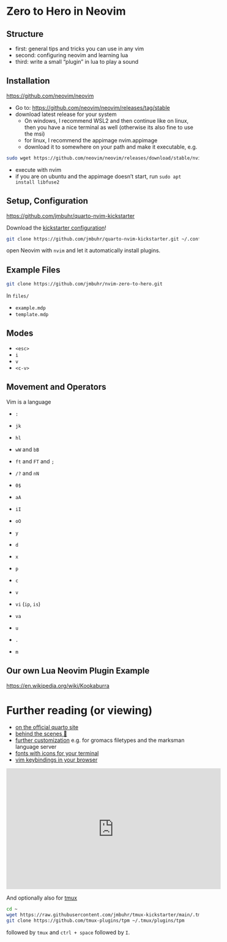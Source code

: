 # Zero to Hero in Neovim

## Structure

- first: general tips and tricks you can use in any vim
- second: configuring neovim and learning lua
- third: write a small "plugin" in lua to play a sound

## Installation

<https://github.com/neovim/neovim>

- Go to: <https://github.com/neovim/neovim/releases/tag/stable>
- download latest release for your system
  - On windows, I recommend WSL2 and then continue like on linux, then you have a nice terminal as well (otherwise its also fine to use the msi)
  - for linux, I recommend the appimage nvim.appimage
  - download it to somewhere on your path and make it executable, e.g.

```bash
sudo wget https://github.com/neovim/neovim/releases/download/stable/nvim.appimage -O /usr/bin/nvim && sudo chmod +x /usr/bin/nvim
```

- execute with nvim
- if you are on ubuntu and the appimage doesn't start, run `sudo apt install libfuse2`

## Setup, Configuration

<https://github.com/jmbuhr/quarto-nvim-kickstarter>

Download the [kickstarter configuration](https://github.com/jmbuhr/quarto-nvim-kickstarter)!

```bash
git clone https://github.com/jmbuhr/quarto-nvim-kickstarter.git ~/.config/nvim
```

open Neovim with `nvim` and let it automatically install plugins.

## Example Files

```bash
git clone https://github.com/jmbuhr/nvim-zero-to-hero.git
```

In `files/`

- `example.mdp`
- `template.mdp`

## Modes

- `<esc>`
- `i`
- `v`
- `<c-v>`

## Movement and Operators

Vim is a language

- `:`

- `jk`
- `hl`
- `wW` and `bB`
- `ft` and `FT` and `;`
- `/?` and `nN`
- `0$`

- `aA`
- `iI`
- `oO`
- `y`
- `d`
- `x`
- `p`
- `c`

- `v`
- `vi` (`ip`, `is`)
- `va` 

- `u`

- `.`
- `m`


## Our own Lua Neovim Plugin Example

<https://en.wikipedia.org/wiki/Kookaburra>


# Further reading (or viewing)

- [on the official quarto site](https://quarto.org/docs/get-started/hello/neovim.html)
- [behind the scenes 🦦](https://github.com/jmbuhr/otter.nvim)
- [further customization](https://github.com/jmbuhr/.dotfiles/tree/main/nvim/.config) e.g. for gromacs filetypes and the marksman language server
- [fonts with icons for your terminal](https://www.nerdfonts.com/)
- [vim keybindings in your browser](https://github.com/philc/vimium)


<iframe width="560" height="315" src="https://www.youtube.com/embed/videoseries?list=PLabWm-zCaD1axcMGvf7wFxJz8FZmyHSJ7" title="YouTube video player" frameborder="0" allow="accelerometer; autoplay; clipboard-write; encrypted-media; gyroscope; picture-in-picture; web-share" allowfullscreen></iframe>

And optionally also for [tmux](https://github.com/jmbuhr/tmux-kickstarter)

```bash
cd ~
wget https://raw.githubusercontent.com/jmbuhr/tmux-kickstarter/main/.tmux.conf
git clone https://github.com/tmux-plugins/tpm ~/.tmux/plugins/tpm
```

followed by `tmux` and `ctrl + space` followed by `I`.




